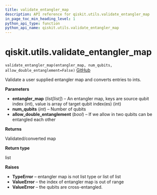 ```yaml
---
title: validate_entangler_map
description: API reference for qiskit.utils.validate_entangler_map
in_page_toc_min_heading_level: 1
python_api_type: function
python_api_name: qiskit.utils.validate_entangler_map
---
```


# qiskit.utils.validate\_entangler\_map

<span id="qiskit.utils.validate_entangler_map" />

`validate_entangler_map(entangler_map, num_qubits, allow_double_entanglement=False)` [GitHub](https://github.com/qiskit/qiskit/tree/stable/0.23/qiskit/utils/entangler_map.py "view source code")

Validate a user supplied entangler map and converts entries to ints.

**Parameters**

*   **entangler\_map** (*list\[list]*) – An entangler map, keys are source qubit index (int), value is array of target qubit index(es) (int)
*   **num\_qubits** (*int*) – Number of qubits
*   **allow\_double\_entanglement** (*bool*) – If we allow in two qubits can be entangled each other

**Returns**

Validated/converted map

**Return type**

list

**Raises**

*   **TypeError** – entangler map is not list type or list of list
*   **ValueError** – the index of entangler map is out of range
*   **ValueError** – the qubits are cross-entangled.


